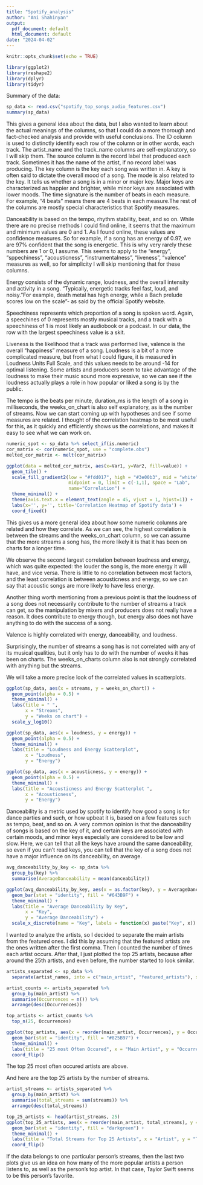 ```yaml
---
title: "Spotify_analysis"
author: "Ani Shahinyan"
output:
  pdf_document: default
  html_document: default
date: "2024-04-02"
---
```


```r
knitr::opts_chunk$set(echo = TRUE)
```


```r
library(ggplot2)
library(reshape2)
library(dplyr)
library(tidyr)
```

Summary of the data:

```r
sp_data <- read.csv("spotify_top_songs_audio_features.csv")
summary(sp_data)
```
This gives a general idea about the data, but I also wanted to learn about the actual meanings of the columns, so that I could do a more thorough and fact-checked analysis and provide with useful conclusions. The ID column is used to distinctly identify each row of the column or in other words, each track. The artist_name and the track_name columns are self-explanatory, so I will skip them. The source column is the record label that produced each track. Sometimes it has the name of the artist, if no record label was producing. The key column is the key each song was written in. A key is often said to dictate the overall mood of a song. The mode is also related to the key. It tells us whether a song is in a minor or major key. Major keys are characterized as happier and brighter, while minor keys are associated with lower moods. The time signature is the number of beats in each measure. For example, "4 beats" means there are 4 beats in each measure.The rest of the columns are mostly special characteristics that Spotify measures. 

Danceability is based on the tempo, rhythm stability, beat, and so on. While there are no precise methods I could find online, it seems that the maximum and minimum values are 0 and 1. As I found online, these values are confidence measures. So for example, if a song has an energy of 0.97, we are 97% confident that the song is energetic. This is why very rarely these numbers are 1 or 0, I assume.
This seems to apply to the "energy", "sppechiness", "acousticness", "instrumentalness", "liveness", "valence" measures as well, so for simplicity I will skip mentioning that for these columns.

Energy consists of the dynamic range, loudness, and the overall intensity and activity in a song. "Typically, energetic tracks feel fast, loud, and noisy. "For example, death metal has high energy, while a Bach prelude scores low on the scale"- as said by the official Spotify website.

Speechiness represents which proportion of a song is spoken word. Again, a speechines of 0 represents mostly musical tracks, and a track with a speechiness of 1 is most likely an audiobook or a podcast. In our data, the row with the largest speechiness value is a skit. 

Liveness is the likelihood that a track was performed live, valence is the overall "happiness" measure of a song. Loudness is a bit of a more complicated measure, but from what I could figure, it is measured in Loudness Units Full Scale, and this values needs to be around -14 for optimal listening. Some artists and producers seem to take advantage of the loudness to make their music sound more expressive, so we can see if the loudness actually plays a role in how popular or liked a song is by the public. 

The tempo is the beats per minute, duration_ms is the length of a song in milliseconds, the weeks_on_chart is also self explanatory, as is the number of streams. Now we can start coming up with hypotheses and see if some measures are related. I thought of the correlation heatmap to be most useful for this, as it quickly and efficiently shows us the correlations, and makes it easy to see what we can work on. 
``` r
numeric_spot <- sp_data %>% select_if(is.numeric)
cor_matrix <- cor(numeric_spot, use = "complete.obs")
melted_cor_matrix <- melt(cor_matrix)

ggplot(data = melted_cor_matrix, aes(x=Var1, y=Var2, fill=value)) +
  geom_tile() + 
  scale_fill_gradient2(low = "#fdd017", high = "#3e00b3", mid = "white", 
                       midpoint = 0, limit = c(-1,1), space = "Lab", 
                       name="Correlation") +
  theme_minimal() + 
  theme(axis.text.x = element_text(angle = 45, vjust = 1, hjust=1)) + 
  labs(x='', y='', title='Correlation Heatmap of Spotify data') + 
  coord_fixed() 
```

This gives us a more general idea about how some numeric columns are related and how they correlate. 
As we can see, the highest correlation is between the streams and the weeks_on_chart column, so we can assume that the more streams a song has, the more likely it is that it has been on charts for a longer time. 

We observe the second largest correlation between loudness and energy, which was quite expected: the louder the song is, the more energy it will have, and vice versa. There is little to no correlation between most factors, and the least correlation is between acousticness and energy, so we can say that acoustic songs are more likely to have less energy. 

Another thing worth mentioning from a previous point is that the loudness of a song does not necessarily contribute to the number of streams a track can get, so the manipulation by mixers and producers does not really have a reason. It does contribute to energy though, but energy also does not have anything to do with the success of a song.

Valence is highly correlated with energy, danceability, and loudness.

Surprisingly, the number of streams a song has is not correlated with any of its musical qualities, but it only has to do with the number of weeks it has been on charts. The weeks_on_charts column also is not strongly correlated with anything but the streams. 

We will take a more precise look of the correlated values in scatterplots.
```r
ggplot(sp_data, aes(x = streams, y = weeks_on_chart)) +
  geom_point(alpha = 0.5) +
  theme_minimal() +
  labs(title = " ",
       x = "Streams",
       y = "Weeks on chart") +
  scale_y_log10()
```


```r
ggplot(sp_data, aes(x = loudness, y = energy)) +
  geom_point(alpha = 0.5) +
  theme_minimal() +
  labs(title = "Loudness and Energy Scatterplot",
       x = "Loudness",
       y = "Energy") 

```

```r
ggplot(sp_data, aes(x = acousticness, y = energy)) +
  geom_point(alpha = 0.5) +
  theme_minimal() +
  labs(title = "Acousticness and Energy Scatterplot ",
       x = "Acousticness",
       y = "Energy") 

```

Danceability is a metric used by spotify to identify how good a song is for dance parties and such, or how upbeat it is, based on a few features such as tempo, beat, and so on. A very common opinion is that the danceability of songs is based on the key of it, and certain keys are associated with certain moods, and minor keys especially are considered to be low and slow. Here, we can tell that all the keys have around the same danceability, so even if you can't read keys, you can tell that the key of a song does not have a major influence on its danceability, on average.

```r
avg_danceability_by_key <- sp_data %>%
  group_by(key) %>%
  summarise(AverageDanceability = mean(danceability))

ggplot(avg_danceability_by_key, aes(x = as.factor(key), y = AverageDanceability)) +
  geom_bar(stat = "identity", fill = "#643B9F") +
  theme_minimal() +
  labs(title = "Average Danceability by Key",
       x = "Key",
       y = "Average Danceability") +
  scale_x_discrete(name = "Key", labels = function(x) paste("Key", x))

```

I wanted to analyze the artists, so I decided to separate the main artists from the featured ones. I did this by assuming that the featured artists are the ones written after the first comma. Then I counted the number of times each artist occurs. After that, I just plotted the top 25 artists, because after around the 25th artists, and even before, the number started to look similar.

```r
artists_separated <- sp_data %>%
  separate(artist_names, into = c("main_artist", "featured_artists"), sep = ",", extra = "merge", fill = "right")

artist_counts <- artists_separated %>%
  group_by(main_artist) %>%
  summarise(Occurrences = n()) %>%
  arrange(desc(Occurrences))

top_artists <- artist_counts %>% 
  top_n(25, Occurrences)

ggplot(top_artists, aes(x = reorder(main_artist, Occurrences), y = Occurrences)) +
  geom_bar(stat = "identity", fill = "#825B97") +
  theme_minimal() +
  labs(title = "25 most Often Occured", x = "Main Artist", y = "Occurrences") +
  coord_flip()
```

The top 25 most often occured artists are above.


And here are the top 25 artists by the number of streams.
```r
artist_streams <- artists_separated %>%
  group_by(main_artist) %>%
  summarise(total_streams = sum(streams)) %>%
  arrange(desc(total_streams))

top_25_artists <- head(artist_streams, 25)
ggplot(top_25_artists, aes(x = reorder(main_artist, total_streams), y = total_streams)) +
  geom_bar(stat = "identity", fill = "darkgreen") +
  theme_minimal() +
  labs(title = "Total Streams for Top 25 Artists", x = "Artist", y = "Total Streams") +
  coord_flip()
```

If the data belongs to one particular person's streams, then the last two plots give us an idea on how many of the more popular artists a person listens to, as well as the person's top artist. In that case, Taylor Swift seems to be this person's favorite.